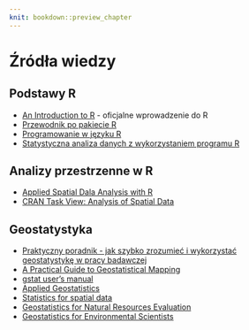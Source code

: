 ```yaml
---
knit: bookdown::preview_chapter
---
```


# Źródła wiedzy {#zrodla-wiedzy}

## Podstawy R

- [An Introduction to R](http://cran.r-project.org/doc/manuals/R-intro.pdf) - oficjalne wprowadzenie do R
- [Przewodnik po pakiecie R](http://www.biecek.pl/R/)
- [Programowanie w języku R](http://rksiazka.rexamine.com/)
- [Statystyczna analiza danych z wykorzystaniem programu R](http://ksiegarnia.pwn.pl/Statystyczna-analiza-danych-z-wykorzystaniem-programu-R,68603890,p.html) 

## Analizy przestrzenne w R

- [Applied Spatial Dala Analysis with R](http://www.asdar-book.org/)
- [CRAN Task View: Analysis of Spatial Data](https://cran.r-project.org/web/views/Spatial.html)

## Geostatystyka

- [Praktyczny poradnik - jak szybko zrozumieć i wykorzystać geostatystykę w pracy badawczej](http://www.geoinfo.amu.edu.pl/staff/astach/www_geostat/programy/A_Stach_%20poradnik_geostatystyki.pdf)
- [A Practical Guide to Geostatistical Mapping](http://spatial-analyst.net/book/system/files/Hengl_2009_GEOSTATe2c1w.pdf)
- [gstat user's manual](http://www.gstat.org/gstat.pdf)
- [Applied Geostatistics](https://books.google.pl/books?id=vC2dcXFLI3YC)
- [Statistics for spatial data](https://books.google.pl/books?id=4SdRAAAAMAAJ)
- [Geostatistics for Natural Resources Evaluation](http://www.oupcanada.com/catalog/9780195115383.html)
- [Geostatistics for Environmental Scientists](http://eu.wiley.com/WileyCDA/WileyTitle/productCd-0470028580.html)
